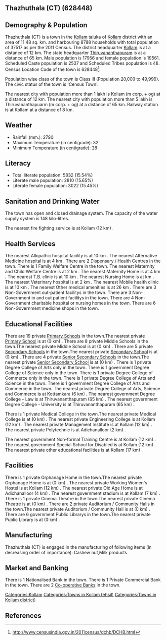 {{Infobox settlement
| name=Thazhuthala (CT)
| native_name=
| native_name_lang=
| other_name=
| nickname=
| settlement_type=Town
| image_skyline=
| image_alt=
| image_caption=
| pushpin_map=India Kerala
| pushpin_label_position=right
| pushpin_map_alt=
| pushpin_map_caption=Location in Kerala, India
| latd=
| latm=
| lats=
| latNS=
| longd=
| longm=
| longs=
| longEW=
| coordinates_display=inline,title
| subdivision_type=Country
| subdivision_name={{flag|India}}
| subdivision_type1=[[States and territories of India|State]]
| subdivision_name1=Kerala 
| subdivision_type2=[[List of districts of India|District]]
| subdivision_name2=Kollam
| subdivision_type3=Tahsil
| subdivision_name3=Kollam
| website=
| established_title=<!-- Established -->
| established_date=
| founder=
| named_for=
| government_type=
| governing_body=
| unit_pref=Metric
| area_footnotes=
| area_rank=
| area_total_km2=11.48
| elevation_footnotes=
| elevation_m=
| population_total=37517
| population_as_of=2011
| population_rank=
| population_density_km2=3268
| population_demonym=
| population_footnotes=
| demographics_type1=Languages=
| demographics1_title1=Official=
| demographics1_info1=[[Malayalam language|Malayalam]]
| timezone1=[[Indian Standard Time|IST]]
| utc_offset1==+5:30
| postal_code_type=[[Postal Index Number|PIN]]
| postal_code=
| area_code_type=Telephone code
| area_code=
| registration_plate=
| blank1_name_sec1=Nearest city
| blank1_info_sec1=[[Kollam (m corp. + og) ]]
| blank2_name_sec1=[[Human sex ratio|Sex ratio]]
| blank2_info_sec1=1089
| blank3_name_sec1=Literacy
| blank3_info_sec1=15.54%
| blank1_name_sec2=[[2011 Census of India|2011 census]] code
| blank1_info_sec2=628448
| footnotes=
}}

== Thazhuthala (CT) (628448) ==

== Demography & Population ==

Thazhuthala (CT) is a town in the [[Kollam]] taluka of [[Kollam]] district with an area of 11.48 sq. km. and harbouring 8788 households with total population of 37517 as per the 2011 Census. The district headquarter [[Kollam]] is at a distance of 12 km. The state headquarter [[Thiruvananthapuram]] is at a distance of 65 km. Male population is 17956 and female population is 19561. Scheduled Caste population is 2537 and Scheduled Tribes population is 48. Census Location Code of the town is 628448<ref>http://www.censusindia.gov.in/2011census/dchb/DCHB.html</ref>.

Population wise class of the town is Class III (Population 20,000 to 49,999).
The civic status of the town is 'Census Town'.

The nearest city with population more than 1 lakh is Kollam (m corp. + og)  at a distance of 12 km. The nearest city with population more than 5 lakh is Thiruvananthapuarm (m corp. + og) at a distance of 65 km. Railway station is at Kollam at a distance of 8 km.


== Weather ==  
* Rainfall (mm.): 2790 
* Maximum Temperature (in centigrade): 32
* Minimum Temperature (in centigrade): 28


== Literacy ==  
* Total literate population: 5832 (15.54%)
* Literate male population: 2810 (15.65%)
* Literate female population: 3022 (15.45%)


== Sanitation and Drinking Water ==  
The town has open and closed drainage system.
The capacity of the water supply system is 148 kilo-litres.

The nearest fire fighting service is at Kollam (12 km) .


== Health Services ==
The nearest Allopathic hospital facility is at 10 km .
The nearest Alternative Medicine hospital is at 4 km .
There are 2 Dispensary / Health Centres in the town.
There is 1 Family Welfare Centre in the town.
The nearest Maternity and Child Welfare Centre is at 2 km .
The nearest Maternity Home is at 4 km .
The nearest T.B. clinic is at 10 km .
The nearest Nursing Home is at  km .
The nearest Veterinary hospital is at 2 km .
The nearest Mobile health clinic is at 10 km .
The nearest Other medical amenities is at 26 km .
There are 3 Non-Government out-patient facilitys in the town.
There are 3 Non-Government in and out patient facilitys in the town.
There are 4 Non-Government charitable hospital or nursing homes in the town.
There are 6 Non-Government medicine shops in the town.


== Educational Facilities ==
There are 19 private [[Primary School]]s in the town.The nearest private [[Primary School]] is at  (0 km) .
There are 8 private Middle Schools in the town.The nearest private Middle School is at  (0 km) .
There are 5 private [[Secondary School]]s in the town.The nearest private [[Secondary School]] is at  (0 km) .
There are 4 private [[Senior Secondary School]]s in the town.The nearest private [[Senior Secondary School]] is at  (0 km) .
There is 1 private Degree College of Arts only in the town. 
There is 1 government Degree College of Science only in the town. 
There is 1 private Degree College of Commerce only in the town. 
There is 1 private Degree College of Arts and Science in the town. 
There is 1 government Degree College of Arts and Commerce in the town. 
The nearest private Degree College of Arts, Science and Commerce is at Kottamkara (6 km) .
The nearest government Degree College - Law is at Thiruvananthapuram (65 km) .
The nearest government Degree College - University is at Thiruvananthapuram (65 km) .
 
There is 1 private Medical College in the town.The nearest private Medical College is at  (0 km) .
The nearest private Engineering College is at Kollam (12 km) .
The nearest private Management Institute is at Kollam (12 km) .
The nearest private Polytechnic is at Adichanalloor  (2 km) .
 
The nearest government Non-formal Training Centre is at Kollam (12 km) .
The nearest government Special School for Disabled is at Kollam (12 km) .
The nearest private other educational facilities is at Kollam (17 km) .


== Facilities ==
There is 1 private Orphanage Home in the town.The nearest private Orphanage Home is at  (0 km) .
The nearest private Working Women's Hostel is at Kollam (12 km) .
The nearest private Old Age Home is at Adichanalloor (4 km) .
The nearest government stadium is at Kollam (7 km) .
There is 1 private Cinema Theatre in the town.The nearest private Cinema Theatre is at  (0 km) .
There are 2 private Auditorium / Community Halls in the town.The nearest private Auditorium / Community Hall is at  (0 km) .
There are 6 government Public Librarys in the town.The nearest private Public Library is at  (0 km) .


== Manufacturing ==
Thazhuthala (CT) is engaged in the manufacturing of following items (in decreasing order of importance): Cashew nut,Milk products


== Market and Banking ==
There is 1 Nationalised Bank in the town.
There is 1 Private Commercial Bank in the town.
There are 2 [[Co-operative Bank]]s in the town.




[[Categories:Kollam]]
[[Categories:Towns in Kollam tehsil)]]
[[Categories:Towns in Kollam district)]]


== References ==
{{Reflist}}


